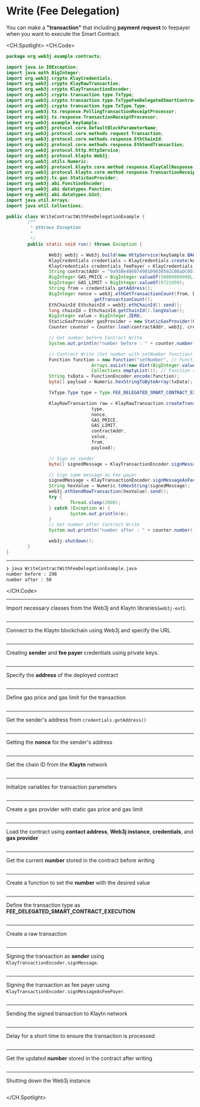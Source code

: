 # Write (Fee Delegation)
You can make a **"transaction"** that including **payment request** to feepayer when you want to execute the Smart Contract.


<CH.Spotlight>
<CH.Code>

```java WriteContractWithFeeDelegationExample.java
package org.web3j.example.contracts;

import java.io.IOException;
import java.math.BigInteger;
import org.web3j.crypto.KlayCredentials;
import org.web3j.crypto.KlayRawTransaction;
import org.web3j.crypto.KlayTransactionEncoder;
import org.web3j.crypto.transaction.type.TxType;
import org.web3j.crypto.transaction.type.TxTypeFeeDelegatedSmartContractExecution;
import org.web3j.crypto.transaction.type.TxType.Type;
import org.web3j.tx.response.PollingTransactionReceiptProcessor;
import org.web3j.tx.response.TransactionReceiptProcessor;
import org.web3j.example.keySample;
import org.web3j.protocol.core.DefaultBlockParameterName;
import org.web3j.protocol.core.methods.request.Transaction;
import org.web3j.protocol.core.methods.response.EthChainId;
import org.web3j.protocol.core.methods.response.EthSendTransaction;
import org.web3j.protocol.http.HttpService;
import org.web3j.protocol.klaytn.Web3j;
import org.web3j.utils.Numeric;
import org.web3j.protocol.klaytn.core.method.response.KlayCallResponse;
import org.web3j.protocol.klaytn.core.method.response.TransactionReceipt;
import org.web3j.tx.gas.StaticGasProvider;
import org.web3j.abi.FunctionEncoder;
import org.web3j.abi.datatypes.Function;
import org.web3j.abi.datatypes.Uint;
import java.util.Arrays;
import java.util.Collections;

public class WriteContractWithFeeDelegationExample {
        /**
         * @throws Exception
         * 
         */
        public static void run() throws Exception {

                Web3j web3j = Web3j.build(new HttpService(keySample.BAOBAB_URL));
                KlayCredentials credentials = KlayCredentials.create(keySample.LEGACY_KEY_privkey);
                KlayCredentials credentials_feePayer = KlayCredentials.create(keySample.LEGACY_KEY_FEEPAYER_privkey);
                String contractAddr = "0x95Be48607498109030592C08aDC9577c7C2dD505";
                BigInteger GAS_PRICE = BigInteger.valueOf(50000000000L);
                BigInteger GAS_LIMIT = BigInteger.valueOf(6721950);
                String from = credentials.getAddress();
                BigInteger nonce = web3j.ethGetTransactionCount(from, DefaultBlockParameterName.LATEST).send()
                                .getTransactionCount();
                EthChainId EthchainId = web3j.ethChainId().send();
                long chainId = EthchainId.getChainId().longValue();
                BigInteger value = BigInteger.ZERO;
                StaticGasProvider gasProvider = new StaticGasProvider(GAS_PRICE, GAS_LIMIT);
                Counter counter = Counter.load(contractAddr, web3j, credentials.convertToCredentials(), gasProvider);

                // Get number before Contract Write
                System.out.println("number before : " + counter.number().send());

                // Contract Write (Set number with setNumber function)
                Function function = new Function("setNumber", // Function name
                                Arrays.asList(new Uint(BigInteger.valueOf(50))), // Function input parameters
                                Collections.emptyList()); // Function returned parameters
                String txData = FunctionEncoder.encode(function);
                byte[] payload = Numeric.hexStringToByteArray(txData);

                TxType.Type type = Type.FEE_DELEGATED_SMART_CONTRACT_EXECUTION;

                KlayRawTransaction raw = KlayRawTransaction.createTransaction(
                                type,
                                nonce,
                                GAS_PRICE,
                                GAS_LIMIT,
                                contractAddr,
                                value,
                                from,
                                payload);

                // Sign as sender
                byte[] signedMessage = KlayTransactionEncoder.signMessage(raw, chainId, credentials);

                // Sign same message as Fee payer
                signedMessage = KlayTransactionEncoder.signMessageAsFeePayer(raw, chainId, credentials_feePayer);
                String hexValue = Numeric.toHexString(signedMessage);
                web3j.ethSendRawTransaction(hexValue).send();
                try {
                        Thread.sleep(2000);
                } catch (Exception e) {
                        System.out.println(e);
                }
                // Get number after Contract Write
                System.out.println("number after : " + counter.number().send());

                web3j.shutdown();
        }
}
```
---
```zsh output
❯ java WriteContractWithFeeDelegationExample.java
number before : 298
number after : 50
```
</CH.Code>


---
Import necessary classes from the Web3j and Klaytn libraries(`web3j-ext`).
```java WriteContractWithFeeDelegationExample.java focus=3:26

```

---
Connect to the Klaytn blockchain using Web3j and specify the URL
```java WriteContractWithFeeDelegationExample.java focus=35

```

---
Creating **sender** and **fee payer** credentials using private keys.
```java WriteContractWithFeeDelegationExample.java focus=37

```


---
Specify the **address** of the deployed contract
```java WriteContractWithFeeDelegationExample.java focus=38

```

---
Define gas price and gas limit for the transaction
```java WriteContractWithFeeDelegationExample.java focus=39:40

```

---
Get the sender's address from `credentials.getAddress()`
```java WriteContractWithFeeDelegationExample.java focus=41

```

---
Getting the **nonce** for the sender's address
```java WriteContractWithFeeDelegationExample.java focus=42

```

---
Get the chain ID from the **Klaytn** network
```java WriteContractWithFeeDelegationExample.java focus=44:45

```

---
Initialize variables for transaction parameters
```java WriteContractWithFeeDelegationExample.java focus=46:47

```

---
Create a gas provider with static gas price and gas limit
```java WriteContractWithFeeDelegationExample.java focus=47

```

---
Load the contract using **contact address**, **Web3j instance**, **credentials**, and **gas provider**
```java WriteContractWithFeeDelegationExample.java focus=48

```

---
Get the current **number** stored in the contract before writing
```java WriteContractWithFeeDelegationExample.java focus=50:51

```

---
Create a function to set the **number** with the desired value
```java WriteContractWithFeeDelegationExample.java focus=53:58

```

---
Define the transaction type as **FEE_DELEGATED_SMART_CONTRACT_EXECUTION**
```java WriteContractWithFeeDelegationExample.java focus=60

```

---
Create a raw transaction
```java WriteContractWithFeeDelegationExample.java focus=62:70

```
---
Signing the transaction as **sender** using `KlayTransactionEncoder.signMessage`. 
```java WriteContractWithFeeDelegationExample.java focus=72:73

```
---
Signing the transaction as fee payer using `KlayTransactionEncoder.signMessageAsFeePayer`. 
```java WriteContractWithFeeDelegationExample.java focus=75:76

```
---
Sending the signed transaction to Klaytn network
```java WriteContractWithFeeDelegationExample.java focus=77:78

```
---
Delay for a short time to ensure the transaction is processed
```java WriteContractWithFeeDelegationExample.java focus=79:83

```
---
Get the updated **number** stored in the contract after writing
```java WriteContractWithFeeDelegationExample.java focus=84:85

```
---
Shutting down the Web3j instance
```java WriteContractWithFeeDelegationExample.java focus=87

```

</CH.Spotlight>
